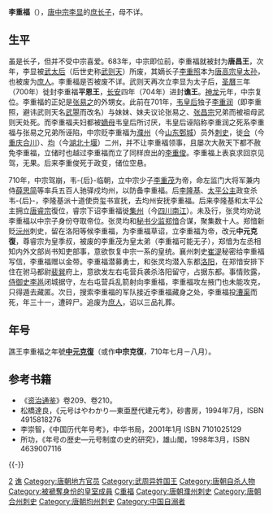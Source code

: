 {{Emperorcn box
|圖像=
|圖說=
|名稱=
|姓名=李重福
|廟號=
|諡號=
|尊號=
|政權=
|前任=
|繼任=
|陵墓=
|出生日期=680年
|逝世日期={{death date and age|710|9|10|680}}
|父=[[唐中宗|唐中宗]]
|母=
|兄弟=
|皇后=
|丈夫=
|配偶=[[张易之|张易之]]外甥女
|子=
|女=
|年號=[[中元克復|中元克復]]
|信仰=
|族裔=
}}

'''李重福'''（{{bd|680年||710年|9月10日|catIdx=L李}}），[[唐中宗|唐中宗李显]]的[[庶出子女|庶长子]]，母不详。

== 生平 ==
虽是长子，但并不受中宗喜爱。683年，中宗即位前，李重福就被封为'''唐昌王'''，次年，李显被[[武则天|武太后]]（后世史称[[武则天|武则天]]）所废，其嫡长子[[李重照|李重照]]本为[[唐高宗|唐高宗]][[皇太孙|皇太孙]]，也被废为[[庶人|庶人]]。李重福是否被废不详。武则天再次立李显为太子后，[[聖曆|圣曆]]三年（700年）徙封李重福'''平恩王'''，[[长安_(年号)|长安]]四年（704年）进封'''谯王'''。[[神龍_(年號)|神龙]]元年，中宗复位。李重福的正妃是[[张易之|张易之]]的外甥女。此前在701年，[[韦皇后|韦皇后]]独子[[李重润|李重润]]（即李重照，避讳武则天名[[武则天|武曌]]而改名）与妹妹、妹夫议论张易之、[[张昌宗|张昌宗]]兄弟而被祖母武则天处死。而李重福夫妇都被[[嫡母|嫡母]]韦皇后所讨厌，韦皇后诬陷称李重润之死系李重福与张易之兄弟所诬陷，中宗贬李重福为[[濮州|濮州]]（今[[山东省|山东]][[鄄城县|鄄城]]）员外[[刺史|刺史]]，徙[[合州_(西魏)|合]]（今[[重庆市|重庆]][[合川区|合川]]）、[[均州|均]]（今[[湖北省|湖北]][[十堰市|十堰]]）二州，并不让李重福领事，且屡次大赦天下都不赦免李重福，立储时也越过李重福而立了同样庶出的[[李重俊|李重俊]]。李重福上表哀求回京见驾，无果。后来李重俊死于政变，储位空悬。

710年，中宗驾崩，韦-{后}-临朝，立中宗少子[[唐殇帝|李重茂]]为帝，命左监门大将军兼内侍[[薛思简|薛思简]]等率兵五百人驰驿戍均州，以防备李重福。后[[唐玄宗|李隆基]]、[[太平公主|太平公主]]政变杀韦-{后}-，李隆基派十道使赍玺书宣抚，去均州安抚李重福。后来李隆基和太平公主拥立[[唐睿宗|唐睿宗]]復位，睿宗下诏李重福徙[[集州_(北周)|集州]]（今[[四川|四川]][[南江县|南江]]）。未及行，张灵均劝说李重福以中宗子身份夺取帝位。张灵均和[[秘书少监|秘书少监]][[郑愔|郑愔]]合谋，聚集数十人。郑愔新贬[[沅州|沅州]]刺史，留在洛阳等候李重福，为李重福草诏，立李重福为帝，改元'''中元克復'''，尊睿宗为皇季叔，被废的李重茂为皇太弟（李重福可能无子），郑愔为左丞相知内外文部尚书知吏部事，意欲恢复中宗一系的皇统。襄州刺史[[崔湜|崔湜]]秘密给李重福写信，李重福赠以金带。李重福潜募勇士，和张灵均潜入东都[[洛阳|洛阳]]，在郑愔安排下住在驸马都尉[[裴巽|裴巽]]府上，意欲发左右屯营兵袭杀洛阳留守，占据东都。事情败露，[[侍御史|侍御史]][[李邕|李邕]]闭城据守，左右屯营兵乱箭射向李重福，李重福攻左掖门也未能攻克，只得遁去藏匿。次日，搜索李重福的军队接近李重福藏身之处，李重福投[[大运河|漕渠]]而死，年三十一，遭碎尸。追废为[[庶人|庶人]]，诏以三品礼葬。

== 年号 ==
譙王李重福之年號'''[[中元克復|中元克復]]'''（或作'''中宗克復'''，710年七月－八月）。

== 参考书籍 ==
*《[[资治通鉴|资治通鉴]]》卷209、卷210。
*松橋達良，《元号はやわかり—東亜歷代建元考》，砂書房，1994年7月，ISBN 4915818276
*李崇智，《中国历代年号考》，中华书局，2001年1月 ISBN 7101025129
*所功，《年号の歴史―元号制度の史的研究》，雄山閣，1998年3月，ISBN 4639007116
{{-}}
{{唐朝君主}}
{{DEFAULTSORT:L}}
[[Category:唐中宗皇子|2]]
[[Category:唐朝宗室国王|谯]]
[[Category:唐朝地方官员|Category:唐朝地方官员]]
[[Category:武周异姓国王|Category:武周异姓国王]]
[[Category:唐朝自杀人物|Category:唐朝自杀人物]]
[[Category:被褫奪身份的皇室成員|Category:被褫奪身份的皇室成員]]
[[Category:李姓|C重福]]
[[Category:唐朝濮州刺史|Category:唐朝濮州刺史]]
[[Category:唐朝合州刺史|Category:唐朝合州刺史]]
[[Category:唐朝均州刺史|Category:唐朝均州刺史]]
[[Category:中国自溺者|Category:中国自溺者]]